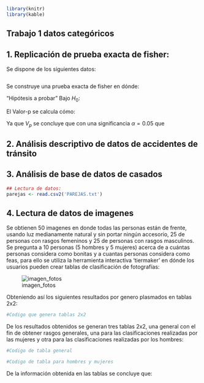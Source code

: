 ```r
library(knitr)
library(kable)
```

## Trabajo 1 datos categóricos

## 1. Replicación de prueba exacta de fisher:

Se dispone de los siguientes datos:

```r

```


Se construye una prueba exacta de fisher en dónde:

"Hipótesis a probar"
Bajo $H_0$:

El Valor-p se calcula cómo:


Ya que $V_p$ se concluye que con una significancia $\alpha=0.05$ que

## 2. Análisis descriptivo de datos de accidentes de tránsito

## 3. Análisis de base de datos de casados

```r
## Lectura de datos:
parejas <- read.csv2('PAREJAS.txt')
```

## 4. Lectura de datos de imagenes

Se obtienen 50 imagenes en donde todas las personas están de frente, usando luz medianamente natural y sin portar ningún accesorio, 25 de personas con rasgos femeninos y 25 de personas con rasgos masculinos. Se pregunta a 10 personas (5 hombres y 5 mujeres) acerca de a cuántas personas considera como bonitas y a cuantas personas considera como feas, para ello se utiliza la herramienta interactiva 'tiermaker' en dónde los usuarios pueden crear tablas de clasificación de fotografías:

![imagen_fotos](imagen_fotos.jpg)

Obteniendo así los siguientes resultados por genero plasmados en tablas 2x2:

```r
#Codigo que genera tablas 2x2
```

De los resultados obtenidos se generan tres tablas 2x2, una general con el fin de obtener rasgos generales, una para las clasificaciones realizadas por las mujeres y otra para las clasificaciones realizadas por los hombres:

```r
#Codigo de tabla general
```

```r
#Codigo de tabla para hombres y mujeres
```

De la información obtenida en las tablas se concluye que:
